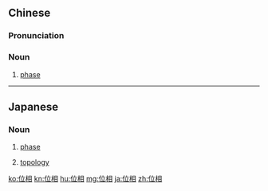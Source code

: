 ==Chinese==
{{zh-forms}}

===Pronunciation===
{{zh-pron
|m=wèixiàng
|c=wai6 soeng3
|cat=n
}}

===Noun===
{{zh-noun}}

# {{lb|zh|science}} [[phase]]

----

==Japanese==
{{ja-kanjitab|い|そう|yomi=on}}

===Noun===
{{ja-noun|いそう}}

# {{lb|ja|science|sort=いそう}} [[phase]]
# {{lb|ja|mathematics|sort=いそう}} [[topology]]

[[ko:位相]]
[[kn:位相]]
[[hu:位相]]
[[mg:位相]]
[[ja:位相]]
[[zh:位相]]